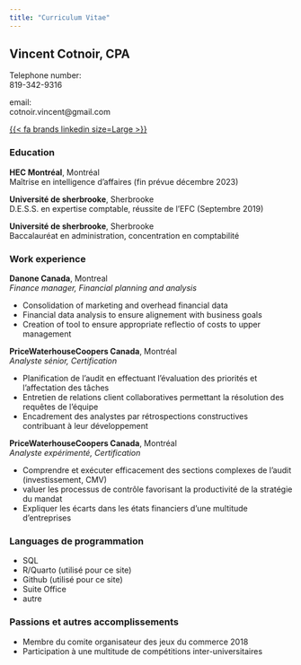 ```yaml
---
title: "Curriculum Vitae"
---
```


## **Vincent Cotnoir, CPA** {.test}

::: {.contact layout-ncol="3"}
Telephone number:<br> 819-342-9316

email:<br> cotnoir.vincent@gmail.com

[{{< fa brands linkedin size=Large >}} ](https://www.linkedin.com/in/vincentcotnoir/)
:::

### **Education** {.test2}

**HEC Montréal**, Montréal<br> Maîtrise en intelligence d'affaires (fin prévue décembre 2023)

**Université de sherbrooke**, Sherbrooke<br> D.E.S.S. en expertise comptable, réussite de l'EFC (Septembre 2019)

**Université de sherbrooke**, Sherbrooke<br> Baccalauréat en administration, concentration en comptabilité

### **Work experience** {.test2}

**Danone Canada**, Montreal<br> *Finance manager, Financial planning and analysis*<br>

-   Consolidation of marketing and overhead financial data<br>
-   Financial data analysis to ensure alignement with business goals<br>
-   Creation of tool to ensure appropriate reflectio of costs to upper management<br>

**PriceWaterhouseCoopers Canada**, Montréal<br> *Analyste sénior, Certification*<br>

-   Planification de l'audit en effectuant l'évaluation des priorités et l'affectation des tâches<br>
-   Entretien de relations client collaboratives permettant la résolution des requêtes de l'équipe<br>
-   Encadrement des analystes par rétrospections constructives contribuant à leur développement<br>

**PriceWaterhouseCoopers Canada**, Montréal<br> *Analyste expérimenté, Certification*<br>

-   Comprendre et exécuter efficacement des sections complexes de l'audit (investissement, CMV)<br>
-   valuer les processus de contrôle favorisant la productivité de la stratégie du mandat<br>
-   Expliquer les écarts dans les états financiers d'une multitude d'entreprises<br>

### **Languages de programmation** {.test2}

-   SQL
-   R/Quarto (utilisé pour ce site)
-   Github (utilisé pour ce site)
-   Suite Office
-   autre

### **Passions et autres accomplissements** {.test2}

-   Membre du comite organisateur des jeux du commerce 2018
-   Participation à une multitude de compétitions inter-universitaires
